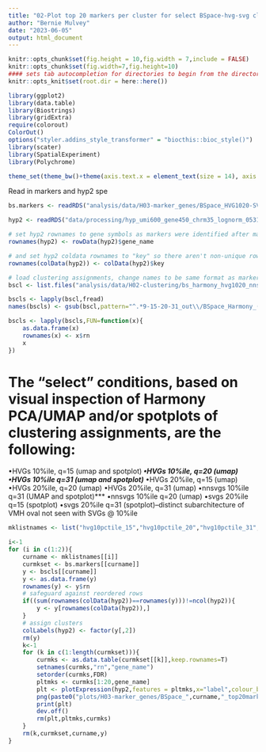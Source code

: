 ```yaml
---
title: "02-Plot top 20 markers per cluster for select BSpace-hvg-svg clusterings"
author: "Bernie Mulvey"
date: "2023-06-05"
output: html_document
---
```


```r
knitr::opts_chunk$set(fig.height = 10,fig.width = 7,include = FALSE)
knitr::opts_chunk$set(fig.width=7,fig.height=10)
#### sets tab autocompletion for directories to begin from the directory containing the .Rproj session, instead of the script's directory if different
knitr::opts_knit$set(root.dir = here::here())

library(ggplot2)
library(data.table)
library(Biostrings)
library(gridExtra)
require(colorout)
ColorOut()
options("styler.addins_style_transformer" = "biocthis::bioc_style()")
library(scater)
library(SpatialExperiment)
library(Polychrome)

theme_set(theme_bw()+theme(axis.text.x = element_text(size = 14), axis.title.x = element_text(size = 16), axis.text.y = element_text(size = 14), axis.title.y = element_text(size =16), plot.title = element_text(size = 20,hjust=0.5), strip.text = element_text(size=18), legend.text = element_text(size=10), legend.title = element_text(size=11,hjust=0.5)))
```


Read in markers and hyp2 spe
```r
bs.markers <- readRDS("analysis/data/H03-marker_genes/BSpace_HVG1020-SVG1020_q9-15-20-31_findmarkers_out.RDS")

hyp2 <- readRDS("data/processing/hyp_umi600_gene450_chrm35_lognorm_053123.RDS")

# set hyp2 rownames to gene symbols as markers were identified after making this change
rownames(hyp2) <- rowData(hyp2)$gene_name

# and set hyp2 coldata rownames to "key" so there aren't non-unique rowname problems
rownames(colData(hyp2)) <- colData(hyp2)$key

# load clustering assignments, change names to be same format as markers list
bscl <- list.files("analysis/data/H02-clustering/bs_harmony_hvg1020_nnsvg1020_9-15-20-31_out",pattern=".txt",full.names = T)

bscls <- lapply(bscl,fread)
names(bscls) <- gsub(bscl,pattern="^.*9-15-20-31_out\\/BSpace_Harmony_(.*)\\.txt$",replacement="\\1")

bscls <- lapply(bscls,FUN=function(x){
    as.data.frame(x)
    rownames(x) <- x$rn
    x
})
```

# The "select" conditions, based on visual inspection of Harmony PCA/UMAP and/or spotplots of clustering assignments, are the following:

•HVGs 10%ile, q=15 (umap and spotplot)***
•HVGs 10%ile, q=20 (umap)
•HVGs 10%ile q=31 (umap and spotplot)***
•HVGs 20%ile, q=15 (umap)
•HVGs 20%ile, q=20 (umap)
•HVGs 20%ile, q=31 (umap)
•nnsvgs 10%ile q=31 (UMAP and spotplot)***
•nnsvgs 10%ile q=20 (umap)
•svgs 20%ile q=15 (spotplot)
•svgs 20%ile q=31 (spotplot)--distinct subarchitecture of VMH oval not seen with SVGs @ 10%ile

```r
mklistnames <- list("hvg10pctile_15","hvg10pctile_20","hvg10pctile_31","hvg20pctile_15","hvg20pctile_20","hvg20pctile_31","nnsvg10pctile_31","nnsvg10pctile_20","nnsvg20pctile_15","nnsvg20pctile_31")

i<-1
for (i in c(1:2)){
    curname <- mklistnames[[i]]
    curmkset <- bs.markers[[curname]]
    y <- bscls[[curname]]
    y <- as.data.frame(y)
    rownames(y) <- y$rn
    # safeguard against reordered rows
    if((sum(rownames(colData(hyp2))==rownames(y)))!=ncol(hyp2)){
        y <- y[rownames(colData(hyp2)),]
    }
    # assign clusters
    colLabels(hyp2) <- factor(y[,2])
    rm(y)
    k<-1
    for (k in c(1:length(curmkset))){
        curmks <- as.data.table(curmkset[[k]],keep.rownames=T)
        setnames(curmks,"rn","gene_name")
        setorder(curmks,FDR)
        pltmks <- curmks[1:20,gene_name]
        plt <- plotExpression(hyp2,features = pltmks,x="label",colour_by = "label")
        png(paste0("plots/H03-marker_genes/BSpace_",curname,"_top20markers/cluster_",names(curmkset)[k],".png"),width=2000,height=800)
        print(plt)
        dev.off()
        rm(plt,pltmks,curmks)
    }
    rm(k,curmkset,curname,y)
}

```
